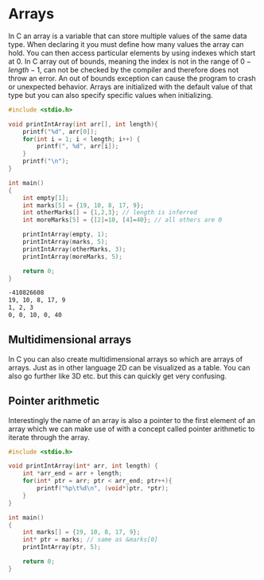 # Arrays

In C an array is a variable that can store multiple values of the same data type. When declaring it you must define how many values the array can hold. You can then access particular elements by using indexes which start at 0. In C array out of bounds, meaning the index is not in the range of $0-length-1$, can not be checked by the compiler and therefore does not throw an error. An out of bounds exception can cause the program to crash or unexpected behavior. Arrays are initialized with the default value of that type but you can also specify specific values when initializing.

```c
#include <stdio.h>

void printIntArray(int arr[], int length){
    printf("%d", arr[0]);
    for(int i = 1; i < length; i++) {
        printf(", %d", arr[i]);
    }
    printf("\n");
}

int main()
{
    int empty[1];
    int marks[5] = {19, 10, 8, 17, 9};
    int otherMarks[] = {1,2,3}; // length is inferred
    int moreMarks[5] = {[2]=10, [4]=40}; // all others are 0

    printIntArray(empty, 1);
    printIntArray(marks, 5);
    printIntArray(otherMarks, 3);
    printIntArray(moreMarks, 5);

    return 0;
}
```

```bash filename="Output"
-410826608
19, 10, 8, 17, 9
1, 2, 3
0, 0, 10, 0, 40
```

## Multidimensional arrays

In C you can also create multidimensional arrays so which are arrays of arrays. Just as in other language 2D can be visualized as a table. You can also go further like 3D etc. but this can quickly get very confusing.

## Pointer arithmetic

Interestingly the name of an array is also a pointer to the first element of an array which we can make use of with a concept called pointer arithmetic to iterate through the array.

```c
#include <stdio.h>

void printIntArray(int* arr, int length) {
    int *arr_end = arr + length;
    for(int* ptr = arr; ptr < arr_end; ptr++){
        printf("%p\t%d\n", (void*)ptr, *ptr);
    }
}

int main()
{
    int marks[] = {19, 10, 8, 17, 9};
    int* ptr = marks; // same as &marks[0]
    printIntArray(ptr, 5);

    return 0;
}
```
